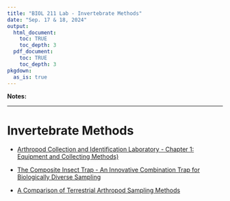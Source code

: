```yaml
---
title: "BIOL 211 Lab - Invertebrate Methods"
date: "Sep. 17 & 18, 2024"
output: 
  html_document:
    toc: TRUE
    toc_depth: 3
  pdf_document:
    toc: TRUE
    toc_depth: 3
pkgdown:
  as_is: true
---
```


**Notes:**


***

# Invertebrate Methods

* [Arthropod Collection and Identification Laboratory - Chapter 1: Equipment and Collecting Methods)](articles/sheets/sci_articles/Chapter_1_Equipment_and_Collecting_Methods.pdf)

* [The Composite Insect Trap - An Innovative Combination Trap for Biologically Diverse Sampling](articles/sheets/sci_articles/Russo_et_al_2011.pdf)

* [A Comparison of Terrestrial Arthropod Sampling Methods](articles/sheets/sci_articles/Yi_et_al_2012.pdf)

